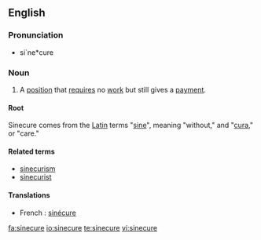 ==English==

===Pronunciation===
* si`ne*cure

===Noun===
{{wikipedia}}
{{en-noun}}

# A [[position]] that [[require]]s no [[work]] but still gives a [[payment]].

====Root====
Sinecure comes from the [[Latin]] terms "[[sine]]", meaning "without," and "[[cura]]," or "care."

====Related terms====
* [[sinecurism]]
* [[sinecurist]]

====Translations====
{{trans-top|a position that requires no work but still gives a payment}}
*French : [[sinécure]]
{{trans-mid}}
{{trans-bottom}}

[[fa:sinecure]]
[[io:sinecure]]
[[te:sinecure]]
[[vi:sinecure]]